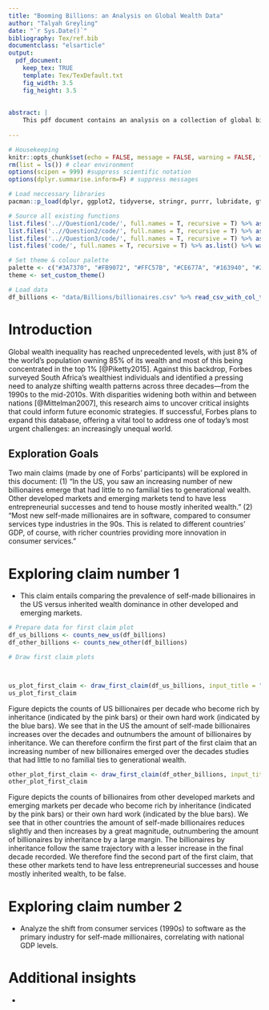 ```yaml
---
title: "Booming Billions: an Analysis on Global Wealth Data"
author: "Talyah Greyling"
date: "`r Sys.Date()`"
bibliography: Tex/ref.bib 
documentclass: "elsarticle"
output:
  pdf_document:
    keep_tex: TRUE
    template: Tex/TexDefault.txt
    fig_width: 3.5 
    fig_height: 3.5
    
    
abstract: |
    This pdf document contains an analysis on a collection of global billionaires using data supplied by Forbes to uncover the underlying patterns to becoming one of the world's wealthiest. Do developing countries deliver more self-made men? Is the software industry the key to a comfortable life? Read this paper to find out. 
    
---
```


```r

# Housekeeping 
knitr::opts_chunk$set(echo = FALSE, message = FALSE, warning = FALSE, fig.width = 6, fig.height = 5, fig.pos = 'H') # set chunk defaults 
rm(list = ls()) # clear environment 
options(scipen = 999) #suppress scientific notation
options(dplyr.summarise.inform=F) # suppress messages 

# Load neccessary libraries 
pacman::p_load(dplyr, ggplot2, tidyverse, stringr, purrr, lubridate, gt) ############## update 

# Source all existing functions 
list.files('..//Question1/code/', full.names = T, recursive = T) %>% as.list() %>% walk(~source(.))
list.files('..//Question2/code/', full.names = T, recursive = T) %>% as.list() %>% walk(~source(.))
list.files('..//Question3/code/', full.names = T, recursive = T) %>% as.list() %>% walk(~source(.))
list.files('code/', full.names = T, recursive = T) %>% as.list() %>% walk(~source(.))

# Set theme & colour palette
palette <- c("#3A7370", "#FB9072", "#FFC57B", "#CE677A", "#163940", "#2C1F2C")
theme <- set_custom_theme()

# Load data
df_billions <- "data/Billions/billionaires.csv" %>% read_csv_with_col_type()

```

# Introduction

Global wealth inequality has reached unprecedented levels, with just 8% of the world’s population owning 85% of its wealth and most of this being concentrated in the top 1% [@Piketty2015]. Against this backdrop, Forbes surveyed South Africa’s wealthiest individuals and identified a pressing need to analyze shifting wealth patterns across three decades—from the 1990s to the mid-2010s. With disparities widening both within and between nations [@Mittelman2007], this research aims to uncover critical insights that could inform future economic strategies. If successful, Forbes plans to expand this database, offering a vital tool to address one of today’s most urgent challenges: an increasingly unequal world.

## Exploration Goals
Two main claims (made by one of Forbs' participants) will be explored in this document: 
(1) "In the US, you saw an increasing number of new billionaires emerge that had little to no familial ties to generational wealth. Other developed markets and emerging markets tend to have less entrepreneurial successes and tend to house mostly inherited wealth."
(2) “Most new self-made millionaires are in software, compared to consumer services type industries in the 90s. This is related to different countries’ GDP, of course, with richer countries providing more innovation in consumer services."

# Exploring claim number 1 
* This claim entails comparing the prevalence of self-made billionaires in the US versus inherited wealth dominance in other developed and emerging markets.

```r

# Prepare data for first claim plot 
df_us_billions <- counts_new_us(df_billions)
df_other_billions <- counts_new_other(df_billions)

# Draw first claim plots 




```
```r

us_plot_first_claim <- draw_first_claim(df_us_billions, input_title = "Counts of new vs inherited wealth in the US per decade")
us_plot_first_claim

```

Figure \ref{Figure1} depicts the counts of US billionaires per decade who become rich by inheritance (indicated by the pink bars) or their own hard work (indicated by the blue bars). We see that in the US the amount of self-made billionaires increases over the decades and outnumbers the amount of billionaires by inheritance. We can therefore confirm the first part of the first claim that an increasing number of new billionaires emerged over the decades studies that had little to no familial ties to generational wealth. 

```r

other_plot_first_claim <- draw_first_claim(df_other_billions, input_title = "Counts of new vs inherited wealth in other countries per decade")
other_plot_first_claim

```

Figure \ref{Figure2} depicts the counts of billionaires from other developed markets and emerging markets per decade who become rich by inheritance (indicated by the pink bars) or their own hard work (indicated by the blue bars). We see that in other countries the amount of self-made billionaires reduces slightly and then increases by a great magnitude, outnumbering the amount of billionaires by inheritance by a large margin. The billionaires by inheritance follow the same trajectory with a lesser increase in the final decade recorded. We therefore find the second part of the first claim, that these other markets tend to have less entrepreneurial successes and house mostly inherited wealth, to be false. 

# Exploring claim number 2
* Analyze the shift from consumer services (1990s) to software as the primary industry for self-made millionaires, correlating with national GDP levels.


# Additional insights 
* 


